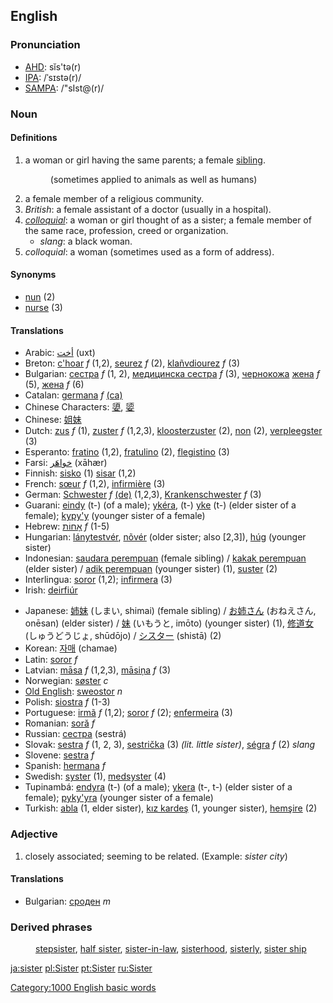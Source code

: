 ==English==
===Pronunciation===
*[[w:AHD|AHD]]: sĭs'tə(r)
*[[w:IPA|IPA]]: /ˈsɪstə(r)/
*[[w:SAMPA|SAMPA]]: /"sIst@(r)/

=== Noun ===

==== Definitions ====
# a woman or girl having the same parents; a female [[sibling]]. 
#:(sometimes applied to animals as well as humans)
# a female member of a religious community.
# ''British'': a female assistant of a doctor (usually in a hospital).
#''[[colloquial]]'': a woman or girl thought of as a sister; a female member of the same race, profession, creed or organization.
#*''slang'': a black woman.
#''colloquial'': a woman (sometimes used as a form of address).

====Synonyms====
*[[nun]] (2)
*[[nurse]] (3)

==== Translations ====
{{top}}
*Arabic: [[أخت]] (uxt)
*Breton: [[c'hoar]] ''f'' (1,2), [[seurez]] ''f'' (2), [[klañvdiourez]] ''f'' (3)
*Bulgarian: [[сестра]] ''f'' (1, 2), [[медицинска сестра]] ''f'' (3), [[чернокож]]а [[жена]] ''f'' (5), [[жена]] ''f'' (6)
*Catalan: [[germana]] ''f'' [[:ca:germana|(ca)]] 
*Chinese Characters: [[嬃]], [[媭]]
*Chinese: [[姐妹]]
*Dutch: [[zus]] ''f'' (1), [[zuster]] ''f'' (1,2,3), [[kloosterzuster]] (2), [[non]] (2), [[verpleegster]] (3)
*Esperanto: [[fratino]] (1,2), [[fratulino]] (2), [[flegistino]] (3)
*Farsi: [[خواهَر]] (xāhær)
*Finnish: [[sisko]] (1) [[sisar]] (1,2)
*French: [[sœur]] ''f'' (1,2), [[infirmière]] (3)
*German: [[Schwester]] ''f'' [[:de:Schwester|(de)]] (1,2,3), [[Krankenschwester]] ''f'' (3)
*Guarani: [[eindy]] (t-) (of a male); [[ykéra]], (t-) [[yke]] (t-) (elder sister of a female); [[kypy'y]] (younger sister of a female)
*Hebrew: [[אָחוֹת]] ''f'' (1-5)
*Hungarian: [[lánytestvér]], [[nõvér]] (older sister; also [2,3]), [[húg]] (younger sister)
*Indonesian: [[saudara perempuan]] (female sibling) / [[kakak perempuan]] (elder sister) / [[adik perempuan]] (younger sister) (1), [[suster]] (2)
*Interlingua: [[soror]] (1,2); [[infirmera]] (3)
*Irish: [[deirfiúr]]
{{mid}}
*Japanese: [[姉妹]] (しまい, shimai) (female sibling) / [[お姉さん]] (おねえさん, onēsan) (elder sister) / [[妹]] (いもうと, imōto) (younger sister) (1), [[修道女]] (しゅうどうじょ, shūdōjo) / [[シスター]] (shistā) (2)
*Korean: [[자매]] (chamae)
*Latin: [[soror]] ''f''
*Latvian: [[māsa]] ''f'' (1,2,3), [[māsiņa]] ''f'' (3)
*Norwegian: [[søster]] ''c''
*[[Old English]]: [[sweostor]] ''n''
*Polish: [[siostra]] ''f'' (1-3)
*Portuguese: [[irmã]] ''f'' (1,2); [[soror]] ''f'' (2); [[enfermeira]] (3)
*Romanian: [[soră]] ''f''
*Russian: [[сестра]] (sestrá)
*Slovak: [[sestra]] ''f'' (1, 2, 3), [[sestrička]] (3) ''(lit. little sister)'', [[ségra]] ''f'' (2) ''slang''
*Slovene: [[sestra]] ''f''
*Spanish: [[hermana]] ''f''
*Swedish: [[syster]] (1), [[medsyster]] (4)
*Tupinambá: [[endyra]] (t-) (of a male); [[ykera]] (t-, t-) (elder sister of a female); [[pyky'yra]] (younger sister of a female)
*Turkish: [[abla]] (1, elder sister), [[kız kardeş]] (1, younger sister), [[hemşire]] (2)
{{bottom}}
===Adjective===
# closely associated; seeming to be related. (Example: ''sister city'')

====Translations====

*Bulgarian: [[сроден]] ''m''

===Derived phrases===
:[[stepsister]], [[half sister]], [[sister-in-law]], [[sisterhood]], [[sisterly]], [[sister ship]]

[[Category:1000 English basic words]]

[[ja:sister]]
[[pl:Sister]]
[[pt:Sister]]
[[ru:Sister]]